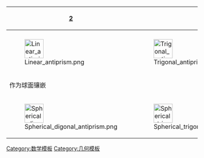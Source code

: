 {|class="wikitable"
|+ 半正[[反棱柱]]
|-
![[正四面体|2]]
![[正八面体|3]]
![[正四角反棱柱|4]]
![[正五角反棱柱|5]]
![[正六角反棱柱|6]]
![[正七角反棱柱|7]]
![[正八角反棱柱|8]]
![[正九角反棱柱|9]]
![[正十角反棱柱|10]]
![[正十一角反棱柱|11]]
![[正十二角反棱柱|12]]
!...
|-
!{{CDD|node_h|2x|node_h|4|node}}
!{{CDD|node_h|2x|node_h|6|node}}
!{{CDD|node_h|2x|node_h|8|node}}
!{{CDD|node_h|2x|node_h|1x|0x|node}}
!{{CDD|node_h|2x|node_h|1x|2x|node}}
!{{CDD|node_h|2x|node_h|1x|4|node}}
!{{CDD|node_h|2x|node_h|1x|6|node}}
!{{CDD|node_h|2x|node_h|1x|8|node}}
!{{CDD|node_h|2x|node_h|2x|0x|node}}
!{{CDD|node_h|2x|node_h|2x|2x|node}}
!{{CDD|node_h|2x|node_h|2x|4|node}}
|-
|[[Image:Linear antiprism.png|50px]]
|[[Image:Trigonal antiprism.png|50px]]
|[[Image:Square antiprism.png|50px]]
|[[Image:Pentagonal antiprism.png|50px]]
|[[File:Hexagonal antiprism.png|50px]]
|[[File:Antiprism 7.png|50px]]
|[[Image:Octagonal antiprism.png|50px]]
|[[File:Enneagonal antiprism.png|50px]]
|[[Image:Decagonal antiprism.png|50px]]
|[[File:Hendecagonal antiprism.png|50px]]
|[[Image:Dodecagonal antiprism.png|50px]]
|-
!colspan=11|作为球面镶嵌
|-
|[[Image:Spherical digonal antiprism.png|50px]]
|[[Image:Spherical trigonal antiprism.png|50px]]
|[[Image:Spherical square antiprism.png|50px]]
|[[Image:Spherical pentagonal antiprism.png|50px]]
|[[Image:Spherical hexagonal antiprism.png|50px]]
|[[Image:Spherical heptagonal antiprism.png|50px]]
|[[Image:Spherical octagonal antiprism.png|50px]]
|
|
|
|
|}
<noinclude>
[[Category:数学模板]]
[[Category:几何模板]]
</noinclude>